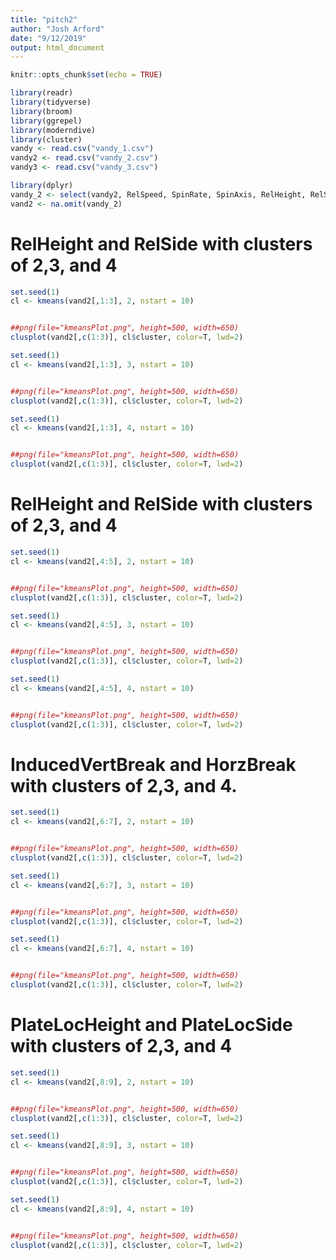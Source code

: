 ```yaml
---
title: "pitch2"
author: "Josh Arford"
date: "9/12/2019"
output: html_document
---
```



```r
knitr::opts_chunk$set(echo = TRUE)
```



```r
library(readr)
library(tidyverse)
library(broom)
library(ggrepel)
library(moderndive)
library(cluster)
vandy <- read.csv("vandy_1.csv")
vandy2 <- read.csv("vandy_2.csv")
vandy3 <- read.csv("vandy_3.csv")
```


```r

library(dplyr)
vandy_2 <- select(vandy2, RelSpeed, SpinRate, SpinAxis, RelHeight, RelSide, InducedVertBreak, HorzBreak, PlateLocHeight, PlateLocSide)
vand2 <- na.omit(vandy_2)
```


# RelHeight and RelSide with clusters of 2,3, and 4

```r
set.seed(1)
cl <- kmeans(vand2[,1:3], 2, nstart = 10)


##png(file="kmeansPlot.png", height=500, width=650)
clusplot(vand2[,c(1:3)], cl$cluster, color=T, lwd=2)
```


```r
set.seed(1)
cl <- kmeans(vand2[,1:3], 3, nstart = 10)


##png(file="kmeansPlot.png", height=500, width=650)
clusplot(vand2[,c(1:3)], cl$cluster, color=T, lwd=2)
```


```r
set.seed(1)
cl <- kmeans(vand2[,1:3], 4, nstart = 10)


##png(file="kmeansPlot.png", height=500, width=650)
clusplot(vand2[,c(1:3)], cl$cluster, color=T, lwd=2)
```



# RelHeight and RelSide with clusters of 2,3, and 4

```r
set.seed(1)
cl <- kmeans(vand2[,4:5], 2, nstart = 10)


##png(file="kmeansPlot.png", height=500, width=650)
clusplot(vand2[,c(1:3)], cl$cluster, color=T, lwd=2)
```


```r
set.seed(1)
cl <- kmeans(vand2[,4:5], 3, nstart = 10)


##png(file="kmeansPlot.png", height=500, width=650)
clusplot(vand2[,c(1:3)], cl$cluster, color=T, lwd=2)
```






```r
set.seed(1)
cl <- kmeans(vand2[,4:5], 4, nstart = 10)


##png(file="kmeansPlot.png", height=500, width=650)
clusplot(vand2[,c(1:3)], cl$cluster, color=T, lwd=2)
```














# InducedVertBreak and HorzBreak with clusters of 2,3, and 4.


```r
set.seed(1)
cl <- kmeans(vand2[,6:7], 2, nstart = 10)


##png(file="kmeansPlot.png", height=500, width=650)
clusplot(vand2[,c(1:3)], cl$cluster, color=T, lwd=2)
```

```r
set.seed(1)
cl <- kmeans(vand2[,6:7], 3, nstart = 10)


##png(file="kmeansPlot.png", height=500, width=650)
clusplot(vand2[,c(1:3)], cl$cluster, color=T, lwd=2)
```

```r
set.seed(1)
cl <- kmeans(vand2[,6:7], 4, nstart = 10)


##png(file="kmeansPlot.png", height=500, width=650)
clusplot(vand2[,c(1:3)], cl$cluster, color=T, lwd=2)
```


# PlateLocHeight and PlateLocSide with clusters of 2,3, and 4


```r
set.seed(1)
cl <- kmeans(vand2[,8:9], 2, nstart = 10)


##png(file="kmeansPlot.png", height=500, width=650)
clusplot(vand2[,c(1:3)], cl$cluster, color=T, lwd=2)
```

```r
set.seed(1)
cl <- kmeans(vand2[,8:9], 3, nstart = 10)


##png(file="kmeansPlot.png", height=500, width=650)
clusplot(vand2[,c(1:3)], cl$cluster, color=T, lwd=2)
```

```r
set.seed(1)
cl <- kmeans(vand2[,8:9], 4, nstart = 10)


##png(file="kmeansPlot.png", height=500, width=650)
clusplot(vand2[,c(1:3)], cl$cluster, color=T, lwd=2)
```

